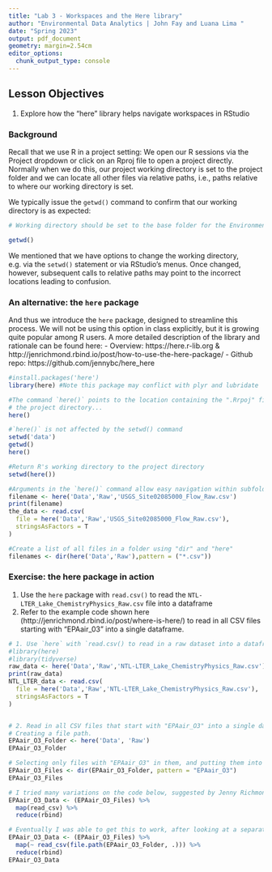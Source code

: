 ```yaml
---
title: "Lab 3 - Workspaces and the Here library"
author: "Environmental Data Analytics | John Fay and Luana Lima "
date: "Spring 2023"
output: pdf_document
geometry: margin=2.54cm
editor_options: 
  chunk_output_type: console
---
```


## Lesson Objectives
1. Explore how the "here" library helps navigate workspaces in RStudio

### Background
Recall that we use R in a project setting: We open our R sessions via the Project dropdown or click on an Rproj file to open a project directly. Normally when we do this, our project working directory is set to the project folder and we can locate all other files via relative paths, i.e., paths relative to where our working directory is set. 

We typically issue the `getwd()` command to confirm that our working directory is as expected: 

```r
# Working directory should be set to the base folder for the Environmental Data Analytics Course repository, i.e., the folder that houses the R Project file.

getwd()
```

We mentioned that we have options to change the working directory, e.g. via the `setwd()` statement or via RStudio's menus. Once changed, however, subsequent calls to relative paths may point to the incorrect locations leading to confusion. 

### An alternative: the `here` package
And thus we introduce the `here` package, designed to streamline this process. We will not be using this option in class explicitly, but it is growing quite popular among R users. A more detailed description of the library and rationale can be found here: 
 - Overview:    https://here.r-lib.org & http://jenrichmond.rbind.io/post/how-to-use-the-here-package/
 - Github repo: https://github.com/jennybc/here_here
 
```r
#install.packages('here')
library(here) #Note this package may conflict with plyr and lubridate

#The command `here()` points to the location containing the ".Rrpoj" file, i.e. 
# the project directory...
here() 

#`here()` is not affected by the setwd() command
setwd('data')
getwd()
here()

#Return R's working directory to the project directory
setwd(here())

#Arguments in the `here()` command allow easy navigation within subfolders
filename <- here('Data','Raw','USGS_Site02085000_Flow_Raw.csv')
print(filename)
the_data <- read.csv(
  file = here('Data','Raw','USGS_Site02085000_Flow_Raw.csv'),
  stringsAsFactors = T
)

#Create a list of all files in a folder using "dir" and "here"
filenames <- dir(here('Data','Raw'),pattern = ("*.csv"))
```

### Exercise: the here package in action
 1. Use the `here` package with `read.csv()` to read the `NTL-LTER_Lake_ChemistryPhysics_Raw.csv` file into a dataframe
 2. Refer to the example code shown here (http://jenrichmond.rbind.io/post/where-is-here/) to read in all CSV files starting with "EPAair_03" into a single dataframe. 
```r

# 1. Use `here` with `read.csv() to read in a raw dataset into a dataframe.
#library(here)
#library(tidyverse)
raw_data <- here('Data','Raw','NTL-LTER_Lake_ChemistryPhysics_Raw.csv')
print(raw_data)
NTL_LTER_data <- read.csv(
  file = here('Data','Raw','NTL-LTER_Lake_ChemistryPhysics_Raw.csv'),
  stringsAsFactors = T
)


# 2. Read in all CSV files that start with "EPAair_O3" into a single dataframe.
# Creating a file path.
EPAair_O3_Folder <- here('Data', 'Raw')
EPAair_O3_Folder

# Selecting only files with "EPAair_O3" in them, and putting them into a list.
EPAair_O3_Files <- dir(EPAair_O3_Folder, pattern = "EPAair_O3")
EPAair_O3_Files

# I tried many variations on the code below, suggested by Jenny Richmond on her website, but I could not get it to work. I would continually get an error that the 2018 file did not exist in the working directory.
EPAair_O3_Data <- (EPAair_O3_Files) %>%
  map(read_csv) %>%
  reduce(rbind)

# Eventually I was able to get this to work, after looking at a separate webpage from the above author, with the following modification: "map(~ read_csv(file.path(EPAair_O3_Folder, .)))" I think this modification was needed because the files lived in a subfolder of my working directory.
EPAair_O3_Data <- (EPAair_O3_Files) %>%
  map(~ read_csv(file.path(EPAair_O3_Folder, .))) %>%
  reduce(rbind)
EPAair_O3_Data

```

